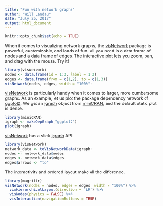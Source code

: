 ```yaml
---
title: "Fun with network graphs"
author: "Will Landau"
date: "July 25, 2017"
output: html_document
---
```


```r
knitr::opts_chunk$set(echo = TRUE)
```

When it comes to visualizing network graphs, the <a href="https://datastorm-open.github.io/visNetwork/">visNetwork</a> package is powerful, customizable, and loads of fun. All you need is a data frame of nodes and a data frame of edges. The interactive plot lets you zoom, pan, and drag with the mouse. Try it!

```r
library(visNetwork)
nodes <- data.frame(id = 1:3, label = 1:3)
edges <- data.frame(from = c(1,2), to = c(1,3))
visNetwork(nodes, edges, width = "100%")
```

<a href="https://datastorm-open.github.io/visNetwork/">visNetwork</a> is particularly handy when it comes to larger, more cumbersome graphs. As an example, let us plot the package dependency network of <a href="http://ggplot2.org/">ggplot2</a>. We get an <a href="http://igraph.org/">igraph</a> object from <a href="https://cran.r-project.org/package=miniCRAN/vignettes/miniCRAN-dependency-graph.html">miniCRAN</a>, and the default static plot is dense.

```r
library(miniCRAN)
igraph <- makeDepGraph("ggplot2")
plot(igraph)
```

<a href="https://datastorm-open.github.io/visNetwork">visNetwork</a> has a slick <a href="http://igraph.org/">igraph</a> API.

```r
library(visNetwork)
network_data <- toVisNetworkData(igraph)
nodes <- network_data$nodes
edges <- network_data$edges
edges$arrows <- "to"
```

The interactivity and ordered layout make all the difference.

```r
library(magrittr)
visNetwork(nodes = nodes, edges = edges, width = "100%") %>%
  visHierarchicalLayout(direction = "LR") %>%
  visNodes(physics = FALSE) %>%
  visInteraction(navigationButtons = TRUE)
```
